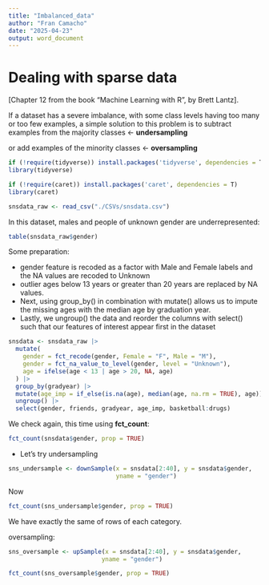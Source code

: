 ```yaml
---
title: "Imbalanced_data"
author: "Fran Camacho"
date: "2025-04-23"
output: word_document
---
```


# Dealing with sparse data

[Chapter 12 from the book "Machine Learning with R", by Brett Lantz].


If a dataset has a severe imbalance, with some class levels having too many or too few examples,
a simple solution to this problem is to subtract examples from the majority classes <- **undersampling**

or add examples of the minority classes  <- **oversampling**

```r
if (!require(tidyverse)) install.packages('tidyverse', dependencies = T)
library(tidyverse)

if (!require(caret)) install.packages('caret', dependencies = T)
library(caret)
```


```r
snsdata_raw <- read_csv("./CSVs/snsdata.csv")
```

In this dataset, males and people of unknown gender are underrepresented:

```r
table(snsdata_raw$gender)
```

Some preparation:

- gender feature is recoded as a factor with Male and Female labels and the NA values are 
recoded to Unknown
- outlier ages below 13 years or greater than 20 years are replaced by NA values. 
- Next, using group_by() in combination with mutate() allows us to impute the missing 
ages with the median age by graduation year.
- Lastly, we ungroup() the data and reorder the columns with select() such that our 
features of interest appear first in the dataset

```r
snsdata <- snsdata_raw |>
  mutate(
    gender = fct_recode(gender, Female = "F", Male = "M"),
    gender = fct_na_value_to_level(gender, level = "Unknown"),
    age = ifelse(age < 13 | age > 20, NA, age)
  ) |>
  group_by(gradyear) |>
  mutate(age_imp = if_else(is.na(age), median(age, na.rm = TRUE), age)) |>
  ungroup() |>
  select(gender, friends, gradyear, age_imp, basketball:drugs)
```

We check again, this time using **fct_count**:

```r
fct_count(snsdata$gender, prop = TRUE)
```

- Let's try undersampling

```r
sns_undersample <- downSample(x = snsdata[2:40], y = snsdata$gender,
                              yname = "gender")
```

Now

```r
fct_count(sns_undersample$gender, prop = TRUE)
```

We have exactly the same of rows of each category.


oversampling:

```r
sns_oversample <- upSample(x = snsdata[2:40], y = snsdata$gender,
                          yname = "gender")
```

```r
fct_count(sns_oversample$gender, prop = TRUE)
```





